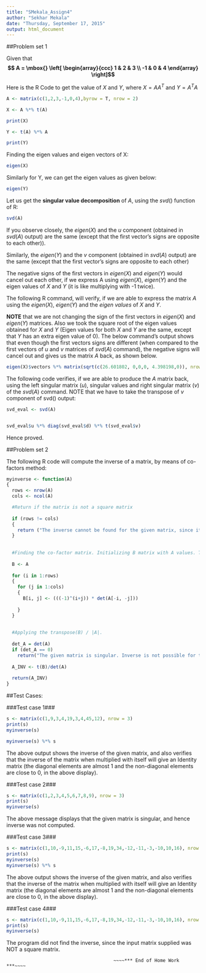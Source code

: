 ```yaml
---
title: "SMekala_Assign4"
author: "Sekhar Mekala"
date: "Thursday, September 17, 2015"
output: html_document
---
```


##Problem set 1

Given that **$$ A = \mbox{} \left[ \begin{array}{ccc} 1 & 2 & 3  \\ -1 & 0 & 4 \end{array} \right]$$** 

Here is the R Code to get the value of $X$ and $Y$, where $X = AA^T$ and $Y = A^T A$


```r

A <- matrix(c(1,2,3,-1,0,4),byrow = T, nrow = 2)

X <- A %*% t(A)

print(X)

Y <- t(A) %*% A

print(Y)

```

Finding the eigen values and eigen vectors of X:


```r
eigen(X)
```


Similarly for Y, we can get the eigen values as given below:


```r
eigen(Y)
```

Let us get the **singular value decomposition** of $A$, using the $svd()$ function of R:


```r
svd(A)
```

If you observe closely, the $eigen(X)$ and the $u$ component (obtained in $svd(A)$ output) are the same (except that the first vector's signs are opposite to each other)).

Similarly, the $eigen(Y)$ and the $v$ component (obtained in $svd(A)$ output) are the same (except that the first vector's signs are opposite to each other)

The negative signs of the first vectors in $eigen(X)$ and $eigen(Y)$ would cancel out each other, if we express A using $eigen(X)$, $eigen(Y)$ and the eigen values of $X$ and $Y$  (it is like multiplying with -1 twice). 

The following R command, will verify, if we are able to express the matrix $A$ using the $eigen(X)$, $eigen(Y)$ and the *eigen values* of $X$ and $Y$. 

**NOTE** that we are not changing the sign of the first vectors in $eigen(X)$ and $eigen(Y)$ matrices. Also we took the square root of the eigen values obtained for $X$ and $Y$ (Eigen values for both $X$ and $Y$ are the same, except that $Y$ has an extra eigen value of 0). The below command's output shows that even though the first vectors signs are different (when compared to the first vectors of $u$ and $v$ matrices of $svd(A)$ command), the negative signs will cancel out and gives us the matrix $A$ back, as shown below.


```r

eigen(X)$vectors %*% matrix(sqrt(c(26.601802, 0,0,0, 4.398198,0)), nrow = 2, byrow = T) %*% t(eigen(Y)$vectors)

```

The following code verifies, if we are able to produce the $A$ matrix back, using the left singular matrix ($u$), singular values and right singular matrix ($v$) of the $svd(A)$ command. NOTE that we have to take the transpose of $v$ component of svd() output:

```r

svd_eval <- svd(A)


svd_eval$u %*% diag(svd_eval$d) %*% t(svd_eval$v)

```

Hence proved.


##Problem set 2

The following R code will compute the inverse of a matrix, by means of co-factors method:

```r

myinverse <- function(A)
{
  rows <- nrow(A)
  cols <- ncol(A)

  #Return if the matrix is not a square matrix
  
  if (rows != cols)
  {
    return ("The inverse cannot be found for the given matrix, since it is NOT a square matrix")
  }
  
  
  #Finding the co-factor matrix. Initializing B matrix with A values. The B matrix elements are replaced with co-factors.
  
  B <- A
  
  for (i in 1:rows)
  {
    for (j in 1:cols)
    {
      B[i, j] <- (((-1)^(i+j)) * det(A[-i, -j]))
      
    }
  }
  
  
  #Applying the transpose(B) / |A|.
  
  det_A = det(A)
  if (det_A == 0) 
    return("The given matrix is singular. Inverse is not possible for this matrix")
  
  A_INV <- t(B)/det(A)
  
  return(A_INV)
}
```


##Test Cases:

###Test case 1###

```r
s <- matrix(c(1,9,3,4,19,3,4,45,12), nrow = 3)
print(s)
myinverse(s)

myinverse(s) %*% s
```

The above output shows the inverse of the given matrix, and also verifies that the inverse of the matrix when multiplied with itself will give an Identity matrix (the diagonal elements are almost 1 and the non-diagonal elements are close to 0, in the above display).

###Test case 2###

```r
s <- matrix(c(1,2,3,4,5,6,7,8,9), nrow = 3)
print(s)
myinverse(s)

```

The above message displays that the given matrix is singular, and hence inverse was not computed.


###Test case 3###

```r
s <- matrix(c(1,10,-9,11,15,-6,17,-8,19,34,-12,-11,-3,-10,10,16), nrow = 4)
print(s)
myinverse(s)
myinverse(s) %*% s
```

The above output shows the inverse of the given matrix, and also verifies that the inverse of the matrix when multiplied with itself will give an Identity matrix (the diagonal elements are almost 1 and the non-diagonal elements are close to 0, in the above display).

###Test case 4###

```r
s <- matrix(c(1,10,-9,11,15,-6,17,-8,19,34,-12,-11,-3,-10,10,16), nrow = 2)
print(s)
myinverse(s)

```

The program did not find the inverse, since the input matrix supplied was NOT a square matrix.


                                           ~~~~*** End of Home Work ***~~~~

